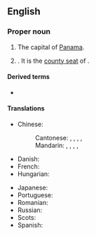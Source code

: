 ==English==
{{wikipedia}}

===Proper noun===
{{en-proper noun|head=[[Panama]] [[city|City]]}}

# The capital of [[Panama]].
# {{place|en|city|s/Florida|c/USA}}. It is the [[county seat]] of {{l|en|Bay County}}.

====Derived terms====
* {{l|en|Panama City Beach}}

====Translations====
{{trans-top|capital of Panama}}
* Chinese:
*: Cantonese: {{t|yue|巴拿馬城}}, {{t|yue|巴拿马城|tr=baa1 naa4 maa5 sing4}}, {{t|yue|巴拿馬市}}, {{t|yue|巴拿马市|tr=baa1 naa4 maa5 si5}}, {{t|yue|巴京|tr=baa1 ging1}}
*: Mandarin: {{t+|cmn|巴拿馬城}}, {{t+|cmn|巴拿马城|tr=Bānámǎ Chéng}}, {{t|cmn|巴拿馬市}}, {{t|cmn|巴拿马市|tr=Bānámǎ Shì}}, {{t|cmn|巴京|tr=Bājīng}}
* Danish: {{t|da|Panama City}}
* French: {{t+|fr|Panamá}}
* Hungarian: {{t+|hu|Panamaváros}}
{{trans-mid}}
* Japanese: {{t|ja|パナマシティ|tr=Panamashiti}}
* Portuguese: {{t+|pt|Cidade do Panamá|f}}
* Romanian: {{t+|ro|Panama City}}
* Russian: {{t+|ru|Пана́ма|f}}
* Scots: {{t|sco|Panama Ceety}}
* Spanish: {{t+|es|Panamá}}
{{trans-bottom}}

{{topics|en|Capital cities|Florida, USA}}